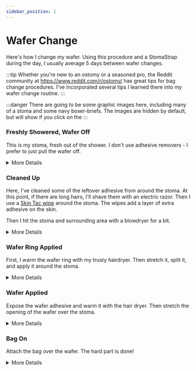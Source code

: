 ```yaml
---
sidebar_position: 1
---
```


# Wafer Change

Here's how I change my wafer. Using this procedure and a StomaStrap during the day, I usually average 5 days between wafer changes.

:::tip
Whether you're new to an ostomy or a seasoned pro, the Reddit community at https://www.reddit.com/r/ostomy/ has great tips for bag change procedures. 
I've incorporated several tips I learned there into my wafer change routine.
:::


:::danger
There are going to be some graphic images here, including many of a stoma and some navy boxer-briefs. The images are hidden by default, but will show if you click on the <ImageOnClick imageUrl="/img/spoiler/Rickroll.jpg" altText="RickRoll" buttonName="🔍"/> 
:::


### Freshly Showered, Wafer Off <ImageOnClick imageUrl="/img/spoiler/250324/01_WaferOff.jpg" altText="WaferOff" buttonName="🔍"/>

This is my stoma, fresh out of the shower. I don't use adhesive removers - I prefer to just pull the wafer off. 

<details>
<summary>More Details</summary>

I tend to avoid using adhesive removers because the residue from the remover can work against the new adhesive on the wafer that we're about to apply.

You can see that my stoma protrudes somewhat. 
This is a pretty good image of what it typically looks like. Sometimes it sticks out more, sometimes less. Usually I try to press on the stoma so it retreats 
into my abdomen before I pull off the bag. There are times when the stoma is prolapsed and 
resistant to pleas, logic, or flattery. Luckily, that wasn't happening during this change.

You also somewhat see that I've got a parastomal hernia there on the image right hand side. 
</details>


### Cleaned Up <ImageOnClick imageUrl="/img/spoiler/250324/03_CleanedUp.jpg" altText="CleanedUp" buttonName="🔍"/>

Here, I've cleaned some of the leftover adhesive from around the stoma. At this point, if there are long hairs, I'll shave them with an electric razor. 
Then I use a [Skin Tac wipe](https://torbot.com/product/skin-tac-adhesive-barrier/) around the stoma. The wipes add a layer of extra adhesive on the skin.

Then I hit the stoma and surrounding area with a blowdryer for a bit. 

<details>
<summary>More Details</summary>

A single drop of water can really ruin the adhesive, so make sure things are really dry. 
In my case, that means making sure my beard is dry - A drop from my beard during a change means disaster!

</details>

### Wafer Ring Applied <ImageOnClick imageUrl="/img/spoiler/250324/04_RingApplied.jpg" altText="RingApplied" buttonName="🔍"/>

First, I warm the wafer ring with my trusty hairdryer. Then stretch it, split it, and apply it around the stoma. 

<details>
<summary>More Details</summary>

Pictured is [Hollister Adapt CeraRing 8805](https://www.hollister.com/en/products/ostomy-care-products/ostomy-accessories/barrier-rings-and-strips/adapt-ceraring-barrier-rings)

Like most ostomy products, they've taken things to a 3rd level of branding - manufacturer, family, product, part number. It can be confusing. 

Splitting the ring allows me to make sure that the ring doesn't pick up any moisture from the stoma, which can happen if you stretch it around the stoma. 

I've never had a leak out of the top, so that's where I leave the joint. Because gravity. YMMV if you're a trapeze artist or something. 

There are those that apply the ring to the wafer, but that leaves a lot to chance. 
Our aim here is to get good adhesion to the skin right near the stoma with the ring while we can see what we're doing.

</details>

### Wafer Applied <ImageOnClick imageUrl="/img/spoiler/250324/05_WaferApplied.jpg" altText="WaferApplied" buttonName="🔍"/>

Expose the wafer adhesive and warm it with the hair dryer. Then stretch the opening of the wafer over the stoma.

<details>
<summary>More Details</summary>

Pictured is [ConvaTec Sur-Fit Natura 411802](https://www.convatec.com/products/ostomy-care/surgery-type/ostomy-colostomy/sur-fit-natura-convatec-moldable-technology-skin-barrier/). 
These wafers are pre-cut to a standard diameter, and are meant to turtle-neck around the stoma.

Even though they are pre-cut, I like to make 4 little cuts around the inner circle - You can see two of those here. 
The cuts make it a little easier to expand the center hole of the wafer around my stoma (which is larger than the pre-cut hole). 
At this point, it's mostly a ritual, similar to the way my mom would cut the ends off of cucumbers and rub them to take out the bitter.

I also apply my wafer diagonally. Just for kicks. 

</details>


### Bag On <ImageOnClick imageUrl="/img/spoiler/250324/06_BagOn.jpg" altText="BagOnr" buttonName="🔍"/>

Attach the bag over the wafer. The hard part is done!

<details>
<summary>More Details</summary>

These images were taken on a pretty nice stoma day. I've had changes where the stoma is prolapsed and so large that it barely fits in the bag. 
Those days are hard. 

Even though they are pre-cut, I like to make 4 little cuts around the inner circle - You can see two of those here. 
The cuts make it a little easier to expand the center hole of the wafer around my stoma (which is larger than the pre-cut hole). 
At this point, it's mostly a ritual, similar to the way my mom would cut the ends off of cucumbers and rub them to take out the bitter.

I also apply my wafer diagonally. Just for kicks. 

</details>




